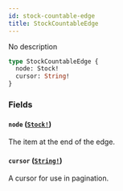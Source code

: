 ```yaml
---
id: stock-countable-edge
title: StockCountableEdge
---
```


No description

```graphql
type StockCountableEdge {
  node: Stock!
  cursor: String!
}
```

### Fields

#### `node` ([`Stock!`](/docs/developer/api-reference/objects/stock))

The item at the end of the edge.

#### `cursor` ([`String!`](/docs/developer/api-reference/scalars/string))

A cursor for use in pagination.
